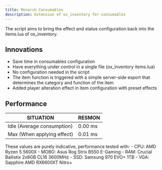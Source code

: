 ---
title: Monarch Consumables
description: Extension of ox_inventory for consumables
---

The script aims to bring the effect and status configuration back into the items.lua of ox_inventory.

<GithubInfo 
  owner="Monarch-Development" 
  repo="mnr_consumables" 
  className="border border-purple-600 rounded-md p-4 bg-gradient-to-r from-purple-600 to-black no-underline"
/>

## Innovations
- Save time in consumables configuration
- Have everything under control in a single file (ox_inventory items.lua)
- No configuration needed in the script
- The item function is triggered with a simple server-side export that determines the category and function of the item
- Added player alteration effect in item configuration with preset effects

## Performance

| **SITUATION**                | **RESMON** |
| ---------------------------- | ---------- |
| Idle (Average consumption)   | 0.00 ms    |
| Max (When applying effect)   | 0.01 ms    |

<Callout title="ATTENTION" type="warn">
  These values ​​are purely indicative, performance tested with:
  - CPU: AMD Ryzen 5 5600X
  - MOBO: Asus Rog Strix B550 E-Gaming
  - RAM: Crucial Ballistix 2x8GB CL16 3600MHz
  - SSD: Samsung 970 EVO+ 1TB
  - VGA: Sapphire AMD RX6600XT Nitro+
</Callout>